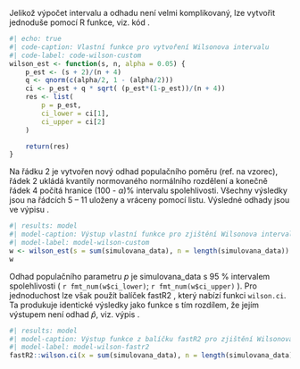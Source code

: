 Jelikož výpočet intervalu a odhadu není velmi komplikovaný, lze vytvořit
jednoduše pomocí R funkce, viz. kód \ref{code-wilson-custom}.

```{r wilson-custom-fx}
#| echo: true
#| code-caption: Vlastní funkce pro vytvoření Wilsonova intervalu
#| code-label: code-wilson-custom
wilson_est <- function(s, n, alpha = 0.05) {
    p_est <- (s + 2)/(n + 4)
    q <- qnorm(c(alpha/2, 1 - (alpha/2)))
    ci <- p_est + q * sqrt( (p_est*(1-p_est))/(n + 4))
    res <- list(
        p = p_est,
        ci_lower = ci[1],
        ci_upper = ci[2]
    )

    return(res)
}
```

Na řádku 2 je vytvořen nový odhad populačního poměru (ref. na vzorec), řádek 2
ukládá kvantily normovaného normálního rozdělení a konečně řádek 4 počítá
hranice (100 - $\alpha$)% intervalu spolehlivosti. Všechny výsledky jsou na 
řádcích 5 -- 11 uloženy a vráceny pomocí listu. Výsledné odhady jsou ve výpisu
\ref{model-wilson-custom}.

```{r wilson-custom-fx-result}
#| results: model
#| model-caption: Výstup vlastní funkce pro zjištění Wilsonova intervalu
#| model-label: model-wilson-custom
w <- wilson_est(s = sum(simulovana_data), n = length(simulovana_data))
w
```

Odhad populačního parametru $p$ je
simulovana_data s 95 % intervalem spolehlivosti
(
    `r fmt_num(w$ci_lower)`; `r fmt_num(w$ci_upper)`
). Pro jednoduchost lze však použít balíček fastR2 
\parencite{Pruim2023_FastR2FoundationsApplications}, který nabízí funkci
`wilson.ci`. Ta produkuje identické výsledky jako funkce \ref{code-wilson-custom}
s tím rozdílem, že jejím výstupem není odhad $\hat p$, viz. výpis
\ref{model-wilson-fastr2}.

```{r}
#| results: model
#| model-caption: Výstup funkce z balíčku fastR2 pro zjištění Wilsonova intervalu
#| model-label: model-wilson-fastr2
fastR2::wilson.ci(x = sum(simulovana_data), n = length(simulovana_data))
```